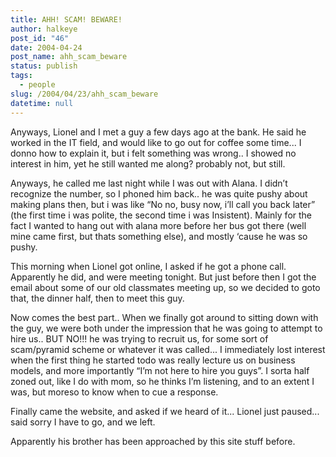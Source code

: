 ```yaml
---
title: AHH! SCAM! BEWARE!
author: halkeye
post_id: "46"
date: 2004-04-24
post_name: ahh_scam_beware
status: publish
tags:
  - people
slug: /2004/04/23/ahh_scam_beware
datetime: null
---
```


Anyways, Lionel and I met a guy a few days ago at the bank. He said he worked in the IT field, and would like to go out for coffee some time... I donno how to explain it, but i felt something was wrong.. I showed no interest in him, yet he still wanted me along? probably not, but still.

Anyways, he called me last night while I was out with Alana. I didn’t recognize the number, so I phoned him back.. he was quite pushy about making plans then, but i was like “No no, busy now, i’ll call you back later” (the first time i was polite, the second time i was Insistent). Mainly for the fact I wanted to hang out with alana more before her bus got there (well mine came first, but thats something else), and mostly ‘cause he was so pushy.

This morning when Lionel got online, I asked if he got a phone call. Apparently he did, and were meeting tonight. But just before then I got the email about some of our old classmates meeting up, so we decided to goto that, the dinner half, then to meet this guy.

Now comes the best part.. When we finally got around to sitting down with the guy, we were both under the impression that he was going to attempt to hire us.. BUT NO!!! he was trying to recruit us, for some sort of scam/pyramid scheme or whatever it was called... I immediately lost interest when the first thing he started todo was really lecture us on business models, and more importantly “I’m not here to hire you guys”. I sorta half zoned out, like I do with mom, so he thinks I’m listening, and to an extent I was, but moreso to know when to cue a response.

Finally came the website, and asked if we heard of it... Lionel just paused... said sorry I have to go, and we left.

Apparently his brother has been approached by this site stuff before.
